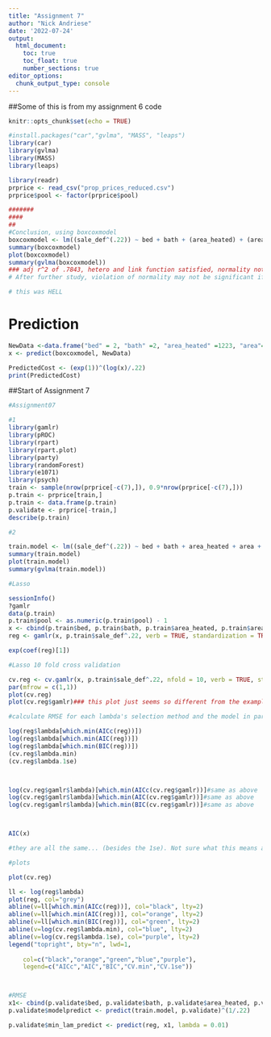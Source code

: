 ```yaml
---
title: "Assignment 7"
author: "Nick Andriese"
date: '2022-07-24'
output: 
  html_document:
    toc: true
    toc_float: true
    number_sections: true
editor_options: 
  chunk_output_type: console
---
```

##Some of this is from my assignment 6 code
```r
knitr::opts_chunk$set(echo = TRUE)
```

```r

#install.packages("car","gvlma", "MASS", "leaps")
library(car)
library(gvlma)
library(MASS)
library(leaps)
```


```r
library(readr)
prprice <- read_csv("prop_prices_reduced.csv")
prprice$pool <- factor(prprice$pool)

```

```r
#######
####
##
#Conclusion, using boxcoxmodel
boxcoxmodel <- lm((sale_def^(.22)) ~ bed + bath + (area_heated) + (area) + (dist_cbd) + pool, data = prprice[-c(7),])
summary(boxcoxmodel)
plot(boxcoxmodel)
summary(gvlma(boxcoxmodel))
### adj r^2 of .7843, hetero and link function satisfied, normality not satisfied even after using the boxcox transformation. 
# After further study, violation of normality may not be significant if both linearity and homoskedasticity are present

# this was HELL

```

# Prediction


```r
NewData <-data.frame("bed" = 2, "bath" =2, "area_heated" =1223, "area"=9750, "dist_cbd"=19368, "dist_lakes"=490, "pool"=factor(0))
x <- predict(boxcoxmodel, NewData)

PredictedCost <- (exp(1))^(log(x)/.22)
print(PredictedCost)

```


##Start of Assignment 7

```r
#Assignment07 

#1
library(gamlr)
library(pROC)
library(rpart)
library(rpart.plot)
library(party)
library(randomForest)
library(e1071)
library(psych)
train <- sample(nrow(prprice[-c(7),]), 0.9*nrow(prprice[-c(7),]))
p.train <- prprice[train,]
p.train <- data.frame(p.train)
p.validate <- prprice[-train,]
describe(p.train)
```


```r
#2

train.model <- lm((sale_def^(.22)) ~ bed + bath + area_heated + area + dist_cbd + pool, data = p.train)
summary(train.model)
plot(train.model)
summary(gvlma(train.model))
```

```r
#Lasso

sessionInfo()
?gamlr
data(p.train)
p.train$pool <- as.numeric(p.train$pool) - 1
x <- cbind(p.train$bed, p.train$bath, p.train$area_heated, p.train$area, p.train$dist_cbd, as.factor(p.train$pool))
reg <- gamlr(x, p.train$sale_def^.22, verb = TRUE, standardization = TRUE)

exp(coef(reg)[1])


```


```r
#Lasso 10 fold cross validation

cv.reg <- cv.gamlr(x, p.train$sale_def^.22, nfold = 10, verb = TRUE, standardization = TRUE)
par(mfrow = c(1,1))
plot(cv.reg)
plot(cv.reg$gamlr)### this plot just seems so different from the example plot so I'm not sure what might be up.

```

```r
#calculate RMSE for each lambda's selection method and the model in part w: AIC, BIC, AICc, cv.min, cv.1se

log(reg$lambda[which.min(AICc(reg))])
log(reg$lambda[which.min(AIC(reg))])
log(reg$lambda[which.min(BIC(reg))])
(cv.reg$lambda.min)
(cv.reg$lambda.1se)



log(cv.reg$gamlr$lambda)[which.min(AICc(cv.reg$gamlr))]#same as above
log(cv.reg$gamlr$lambda)[which.min(AIC(cv.reg$gamlr))]#same as above
log(cv.reg$gamlr$lambda)[which.min(BIC(cv.reg$gamlr))]#same as above



AIC(x)

#they are all the same... (besides the 1se). Not sure what this means and if its a red flag.
```


```r
#plots

plot(cv.reg)

ll <- log(reg$lambda)
plot(reg, col="grey")
abline(v=ll[which.min(AICc(reg))], col="black", lty=2)
abline(v=ll[which.min(AIC(reg))], col="orange", lty=2)
abline(v=ll[which.min(BIC(reg))], col="green", lty=2)
abline(v=log(cv.reg$lambda.min), col="blue", lty=2)
abline(v=log(cv.reg$lambda.1se), col="purple", lty=2)
legend("topright", bty="n", lwd=1, 
       
    col=c("black","orange","green","blue","purple"),
    legend=c("AICc","AIC","BIC","CV.min","CV.1se"))



#RMSE
x1<- cbind(p.validate$bed, p.validate$bath, p.validate$area_heated, p.validate$area, p.validate$dist_cbd, as.factor(p.validate$pool))
p.validate$modelpredict <- predict(train.model, p.validate)^(1/.22)

p.validate$min_lam_predict <- predict(reg, x1, lambda = 0.01)
```



